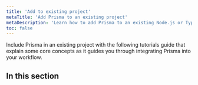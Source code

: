 ```yaml
---
title: 'Add to existing project'
metaTitle: 'Add Prisma to an existing project'
metaDescription: 'Learn how to add Prisma to an existing Node.js or TypeScript project by connecting it to your database of choice and generating a Prisma Client for database access.'
toc: false
---
```


<TopBlock>

Include Prisma in an existing project with the following tutorials guide that explain some core concepts as it guides you through integrating Prisma into your workflow.

</TopBlock>

## In this section

<Subsections />
